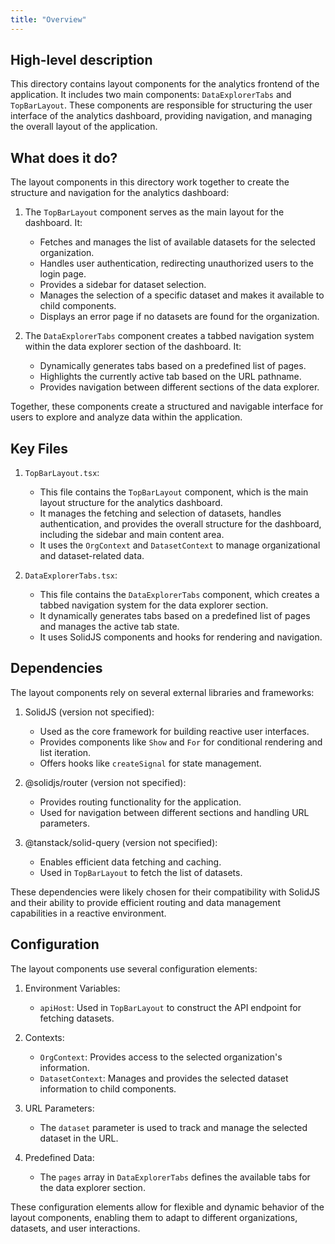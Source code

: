 ```yaml
---
title: "Overview"
---
```


## High-level description
This directory contains layout components for the analytics frontend of the application. It includes two main components: `DataExplorerTabs` and `TopBarLayout`. These components are responsible for structuring the user interface of the analytics dashboard, providing navigation, and managing the overall layout of the application.

## What does it do?
The layout components in this directory work together to create the structure and navigation for the analytics dashboard:

1. The `TopBarLayout` component serves as the main layout for the dashboard. It:
   - Fetches and manages the list of available datasets for the selected organization.
   - Handles user authentication, redirecting unauthorized users to the login page.
   - Provides a sidebar for dataset selection.
   - Manages the selection of a specific dataset and makes it available to child components.
   - Displays an error page if no datasets are found for the organization.

2. The `DataExplorerTabs` component creates a tabbed navigation system within the data explorer section of the dashboard. It:
   - Dynamically generates tabs based on a predefined list of pages.
   - Highlights the currently active tab based on the URL pathname.
   - Provides navigation between different sections of the data explorer.

Together, these components create a structured and navigable interface for users to explore and analyze data within the application.

## Key Files

1. `TopBarLayout.tsx`:
   - This file contains the `TopBarLayout` component, which is the main layout structure for the analytics dashboard.
   - It manages the fetching and selection of datasets, handles authentication, and provides the overall structure for the dashboard, including the sidebar and main content area.
   - It uses the `OrgContext` and `DatasetContext` to manage organizational and dataset-related data.

2. `DataExplorerTabs.tsx`:
   - This file contains the `DataExplorerTabs` component, which creates a tabbed navigation system for the data explorer section.
   - It dynamically generates tabs based on a predefined list of pages and manages the active tab state.
   - It uses SolidJS components and hooks for rendering and navigation.

## Dependencies
The layout components rely on several external libraries and frameworks:

1. SolidJS (version not specified):
   - Used as the core framework for building reactive user interfaces.
   - Provides components like `Show` and `For` for conditional rendering and list iteration.
   - Offers hooks like `createSignal` for state management.

2. @solidjs/router (version not specified):
   - Provides routing functionality for the application.
   - Used for navigation between different sections and handling URL parameters.

3. @tanstack/solid-query (version not specified):
   - Enables efficient data fetching and caching.
   - Used in `TopBarLayout` to fetch the list of datasets.

These dependencies were likely chosen for their compatibility with SolidJS and their ability to provide efficient routing and data management capabilities in a reactive environment.

## Configuration
The layout components use several configuration elements:

1. Environment Variables:
   - `apiHost`: Used in `TopBarLayout` to construct the API endpoint for fetching datasets.

2. Contexts:
   - `OrgContext`: Provides access to the selected organization's information.
   - `DatasetContext`: Manages and provides the selected dataset information to child components.

3. URL Parameters:
   - The `dataset` parameter is used to track and manage the selected dataset in the URL.

4. Predefined Data:
   - The `pages` array in `DataExplorerTabs` defines the available tabs for the data explorer section.

These configuration elements allow for flexible and dynamic behavior of the layout components, enabling them to adapt to different organizations, datasets, and user interactions.